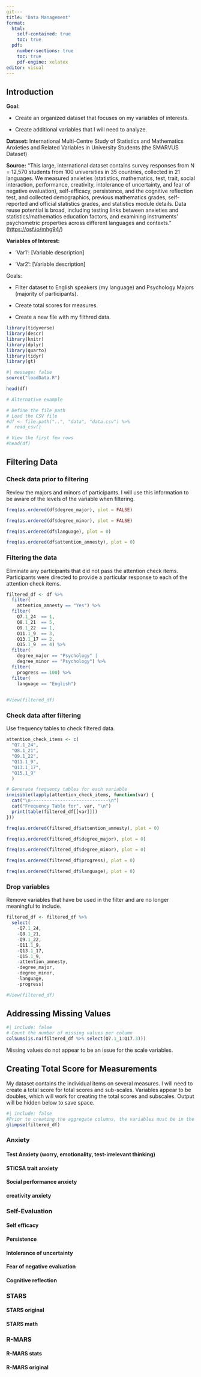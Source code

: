 ```yaml
---
git---
title: "Data Management"
format: 
  html: 
    self-contained: true
    toc: true             
  pdf: 
    number-sections: true 
    toc: true            
    pdf-engine: xelatex   
editor: visual
---
```


## Introduction

**Goal:**

-   Create an organized dataset that focuses on my variables of interests.

-   Create additional variables that I will need to analyze.

**Dataset:** International Multi-Centre Study of Statistics and Mathematics Anxieties and Related Variables in University Students (the SMARVUS Dataset)

**Source:** "This large, international dataset contains survey responses from N = 12,570 students from 100 universities in 35 countries, collected in 21 languages. We measured anxieties (statistics, mathematics, test, trait, social interaction, performance, creativity, intolerance of uncertainty, and fear of negative evaluation), self-efficacy, persistence, and the cognitive reflection test, and collected demographics, previous mathematics grades, self-reported and official statistics grades, and statistics module details. Data reuse potential is broad, including testing links between anxieties and statistics/mathematics education factors, and examining instruments’ psychometric properties across different languages and contexts." (<https://osf.io/mhg94/>)

**Variables of Interest:**

-   'Var1': \[Variable description\]

-   'Var2': \[Variable description\]

Goals:

-   Filter dataset to English speakers (my language) and Psychology Majors (majority of participants).

-   Create total scores for measures.

-   Create a new file with my filthred data.

```r
library(tidyverse)
library(descr)
library(knitr)
library(dplyr)
library(quarto)
library(tidyr)
library(gt)
```

```r
#| message: false
source("loadData.R")
```

```r
head(df)
```

```r
# Alternative example

# Define the file path
# Load the CSV file
#df <- file.path("..", "data", "data.csv") %>%
#  read_csv()

# View the first few rows
#head(df)
```

## Filtering Data

### Check data prior to filtering

Review the majors and minors of participants. I will use this information to be aware of the levels of the variable when filtering.

```r
freq(as.ordered(df$degree_major), plot = FALSE)
```

```r
freq(as.ordered(df$degree_minor), plot = FALSE)
```

```r
freq(as.ordered(df$language), plot = 0)
```

```r
freq(as.ordered(df$attention_amnesty), plot = 0)
```

### Filtering the data

Eliminate any participants that did not pass the attention check items. Participants were directed to provide a particular response to each of the attention check items.

```r
filtered_df <- df %>% 
  filter(
    attention_amnesty == "Yes") %>% 
  filter(
    Q7.1_24  == 1, 
    Q8.1_21  == 5, 
    Q9.1_22  == 1, 
    Q11.1_9  == 3, 
    Q13.1_17 == 2, 
    Q15.1_9  == 4) %>% 
  filter(
    degree_major == "Psychology" | 
    degree_minor == "Psychology") %>% 
  filter(
    progress == 100) %>%  
  filter(
    language == "English")
  
```

```r
#View(filtered_df)
```

### Check data after filtering

Use frequency tables to check filtered data.

```r
attention_check_items <- c(
  "Q7.1_24", 
  "Q8.1_21", 
  "Q9.1_22", 
  "Q11.1_9", 
  "Q13.1_17", 
  "Q15.1_9"
  )

# Generate frequency tables for each variable
invisible(lapply(attention_check_items, function(var) {
  cat("\n-----------------------------\n")  
  cat("Frequency Table for", var, "\n") 
  print(table(filtered_df[[var]]))
}))
```

```r
freq(as.ordered(filtered_df$attention_amnesty), plot = 0)
```

```r
freq(as.ordered(filtered_df$degree_major), plot = 0)
```

```r
freq(as.ordered(filtered_df$degree_minor), plot = 0)
```

```r
freq(as.ordered(filtered_df$progress), plot = 0)
```

```r
freq(as.ordered(filtered_df$language), plot = 0)
```

### Drop variables

Remove variables that have be used in the filter and are no longer meaningful to include.

```r
filtered_df <- filtered_df %>% 
  select(
    -Q7.1_24, 
    -Q8.1_21, 
    -Q9.1_22, 
    -Q11.1_9, 
    -Q13.1_17, 
    -Q15.1_9,
    -attention_amnesty, 
    -degree_major, 
    -degree_minor, 
    -language,
    -progress) 
```

```r
#View(filtered_df)
```

## Addressing Missing Values

```r
#| include: false
# Count the number of missing values per column
colSums(is.na(filtered_df %>% select(Q7.1_1:Q17.3)))
```

Missing values do not appear to be an issue for the scale variables.

## Creating Total Score for Measurements

My dataset contains the individual items on several measures. I will need to create a total score for total scores and sub-scales. Variables appear to be doubles, which will work for creating the total scores and subscales. Output will be hidden below to save space.

```r
#| include: false
#Prior to creating the aggregate columns, the variables must be in the correct type.
glimpse(filtered_df)
```

### Anxiety

#### Test Anxiety (worry, emotionality, test-irrelevant thinking)

#### STICSA trait anxiety

#### Social performance anxiety

#### creativity anxiety

### Self-Evaluation

#### Self efficacy

#### Persistence

#### Intolerance of uncertainty

#### Fear of negative evaluation

#### Cognitive reflection

### STARS

#### STARS original

#### STARS math

### R-MARS

#### R-MARS stats

#### R-MARS original
